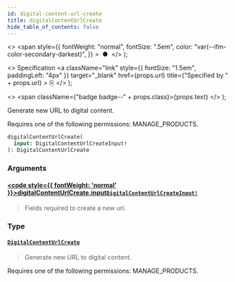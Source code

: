 ```yaml
---
id: digital-content-url-create
title: digitalContentUrlCreate
hide_table_of_contents: false
---
```


  <>
    <span
      style={{
        fontWeight: "normal",
        fontSize: ".5em",
        color: "var(--ifm-color-secondary-darkest)",
      }}
    >
      &nbsp;●&nbsp;
    </span>
  </>
);

  <>
    Specification
    <a
      className="link"
      style={{ fontSize: "1.5em", paddingLeft: "4px" }}
      target="\_blank"
      href={props.url}
      title={"Specified by " + props.url}
    >
      ⎘
    </a>
  </>
);

  <>
    <span className={"badge badge--" + props.class}>{props.text}</span>
  </>
);

Generate new URL to digital content.

Requires one of the following permissions: MANAGE_PRODUCTS.

```graphql
digitalContentUrlCreate(
  input: DigitalContentUrlCreateInput!
): DigitalContentUrlCreate
```

### Arguments

#### [<code style={{ fontWeight: 'normal' }}>digitalContentUrlCreate.<b>input</b></code>](#)<Bullet />[`DigitalContentUrlCreateInput!`](../../api-reference/products/inputs/digital-content-url-create-input) <Badge class="secondary" text="non-null"/> <Badge class="secondary" text="input"/> <Badge class="secondary" text="products"/>

> Fields required to create a new url.

### Type

#### [`DigitalContentUrlCreate`](../../api-reference/miscellaneous/objects/digital-content-url-create) <Badge class="secondary" text="object"/> <Badge class="secondary" text="miscellaneous"/>

> Generate new URL to digital content.

Requires one of the following permissions: MANAGE_PRODUCTS.

>
